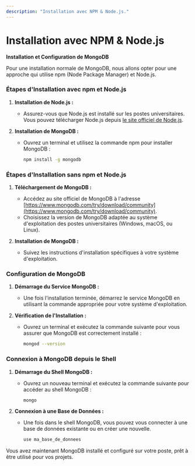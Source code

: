 ```yaml
---
description: "Installation avec NPM & Node.js."
---
```

# Installation avec NPM & Node.js


**Installation et Configuration de MongoDB**

Pour une installation normale de MongoDB, nous allons opter pour une approche qui utilise npm (Node Package Manager) et Node.js.

### Étapes d'Installation avec npm et Node.js

1. **Installation de Node.js :**
   - Assurez-vous que Node.js est installé sur les postes universitaires. Vous pouvez télécharger Node.js depuis [le site officiel de Node.js](https://nodejs.org/).

2. **Installation de MongoDB :**
   - Ouvrez un terminal et utilisez la commande npm pour installer MongoDB :

     ```sh npm2yarn copy
     npm install -g mongodb
     ```

### Étapes d'Installation sans npm et Node.js

1. **Téléchargement de MongoDB :**
   - Accédez au site officiel de MongoDB à l'adresse [https://www.mongodb.com/try/download/community](https://www.mongodb.com/try/download/community).
   - Choisissez la version de MongoDB adaptée au système d'exploitation des postes universitaires (Windows, macOS, ou Linux).

2. **Installation de MongoDB :**
   - Suivez les instructions d'installation spécifiques à votre système d'exploitation.

### Configuration de MongoDB

1. **Démarrage du Service MongoDB :**
   - Une fois l'installation terminée, démarrez le service MongoDB en utilisant la commande appropriée pour votre système d'exploitation.

2. **Vérification de l'Installation :**
   - Ouvrez un terminal et exécutez la commande suivante pour vous assurer que MongoDB est correctement installé :

     ```bash copy
     mongod --version
     ```

### Connexion à MongoDB depuis le Shell

1. **Démarrage du Shell MongoDB :**
   - Ouvrez un nouveau terminal et exécutez la commande suivante pour accéder au shell MongoDB :

     ```bash copy
     mongo
     ```

2. **Connexion à une Base de Données :**
   - Une fois dans le shell MongoDB, vous pouvez vous connecter à une base de données existante ou en créer une nouvelle.

     ```bash copy
     use ma_base_de_donnees
     ```

Vous avez maintenant MongoDB installé et configuré sur votre poste, prêt à être utilisé pour vos projets.